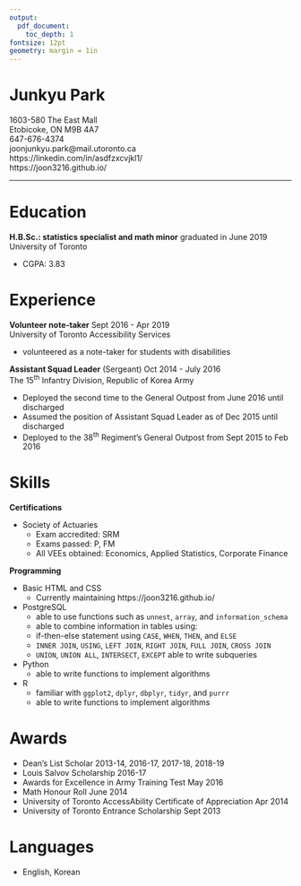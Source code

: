 ```yaml
---
output: 
  pdf_document:
    toc_depth: 1
fontsize: 12pt
geometry: margin = 1in
---
```


<!-- Last updated: 2019-06-03 -->

# Junkyu Park

1603-580 The East Mall  
Etobicoke, ON M9B 4A7  
647-676-4374  
joonjunkyu.park@mail.utoronto.ca  
https://linkedin.com/in/asdfzxcvjkl1/  
https://joon3216.github.io/  


------------------------------------------------------

# **Education**

**H.B.Sc.: statistics specialist and math minor** \hspace*{\fill} graduated in June 2019  
University of Toronto  

* CGPA: 3.83


# **Experience**

**Volunteer note-taker** \hspace*{\fill} Sept 2016 - Apr 2019  
University of Toronto Accessibility Services

* volunteered as a note-taker for students with disabilities

\bigskip        

**Assistant Squad Leader** (Sergeant) \hspace*{\fill} Oct 2014 - July 2016  
The 15^th^ Infantry Division, Republic of Korea Army

* Deployed the second time to the General Outpost from June 2016 until discharged
* Assumed the position of Assistant Squad Leader as of Dec 2015 until discharged
* Deployed to the 38^th^ Regiment's General Outpost from Sept 2015 to Feb 2016


# **Skills**

**Certifications** 

* Society of Actuaries
    + Exam accredited: SRM
    + Exams passed: P, FM
    + All VEEs obtained: Economics, Applied Statistics, Corporate Finance

\newpage

**Programming**

* Basic HTML and CSS
    + Currently maintaining https://joon3216.github.io/
* PostgreSQL
    + able to use functions such as `unnest`, `array`, and `information_schema`
    + able to combine information in tables using:
    + if-then-else statement using `CASE`, `WHEN`, `THEN`, and `ELSE`
    + `INNER JOIN`, `USING`, `LEFT JOIN`, `RIGHT JOIN`, `FULL JOIN`, `CROSS JOIN`
    + `UNION`, `UNION ALL`, `INTERSECT`, `EXCEPT`
     able to write subqueries
* Python
    + able to write functions to implement algorithms
* R
    + familiar with `ggplot2`, `dplyr`, `dbplyr`, `tidyr`, and `purrr`
    + able to write functions to implement algorithms


# **Awards**

* Dean's List Scholar \hspace*{\fill} 2013-14, 2016-17, 2017-18, 2018-19
* Louis Salvov Scholarship \hspace*{\fill} 2016-17
* Awards for Excellence in Army Training Test \hspace*{\fill} May 2016
* Math Honour Roll \hspace*{\fill} June 2014
* University of Toronto AccessAbility Certificate of Appreciation \hspace*{\fill} Apr 2014
* University of Toronto Entrance Scholarship \hspace*{\fill} Sept 2013


# **Languages**

* English, Korean







